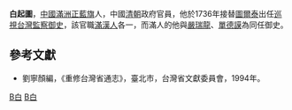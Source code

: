 '''白起圖'''，[[中國|中國]][[滿洲|滿洲]][[正藍旗|正藍旗]]人，中國[[清朝|清朝]]政府官員，他於1736年接替[[圖爾泰|圖爾泰]]出任[[巡視台灣監察御史|巡視台灣監察御史]]，該官職[[滿|滿]][[漢人|漢人]]各一，而滿人的他與[[嚴瑞龍|嚴瑞龍]]、[[單德謨|單德謨]]為同任御史。
==參考文獻==
*劉寧顏編，《重修台灣省通志》，臺北市，台灣省文獻委員會，1994年。

{{start box}}
{{s-off}}
{{s-before|[[圖爾泰|圖爾泰]]}}
{{s-title|[[巡視台灣監察御史|巡視台灣監察御史]]（滿）|1736年上任}}
{{s-after|[[諾穆布|諾穆布]]}}
{{end box}}

[[Category:巡視台灣監察御史|B白]]
[[Category:正藍旗滿洲人|B白]]